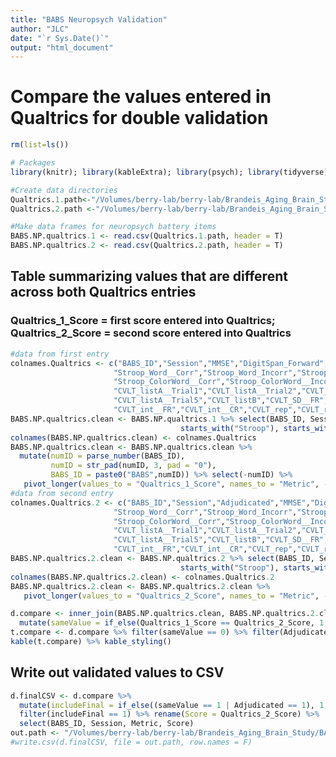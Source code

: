 ```yaml
---
title: "BABS Neuropsych Validation"
author: "JLC"
date: "`r Sys.Date()`"
output: "html_document"
---
```


# Compare the values entered in Qualtrics for double validation

```r
rm(list=ls())

# Packages
library(knitr); library(kableExtra); library(psych); library(tidyverse)

#Create data directories
Qualtrics.1.path<-"/Volumes/berry-lab/berry-lab/Brandeis_Aging_Brain_Study/Error_Checking/BABS_Behavioral_Data_Initial_Entry.csv"
Qualtrics.2.path <-"/Volumes/berry-lab/berry-lab/Brandeis_Aging_Brain_Study/Error_Checking/BABS_Behavioral_Data_Second_Entry.csv"

#Make data frames for neuropsych battery items
BABS.NP.qualtrics.1 <- read.csv(Qualtrics.1.path, header = T)
BABS.NP.qualtrics.2 <- read.csv(Qualtrics.2.path, header = T)
```

## Table summarizing values that are different across both Qualtrics entries
### Qualtrics_1_Score = first score entered into Qualtrics; Qualtrics_2_Score = second score entered into Qualtrics

```r
#data from first entry
colnames.Qualtrics <- c("BABS_ID","Session","MMSE","DigitSpan_Forward","DigitSpan_Backward",
                       "Stroop_Word__Corr","Stroop_Word_Incorr","Stroop_Color__Corr","Stroop_Color__Incorr",
                       "Stroop_ColorWord__Corr","Stroop_ColorWord__Incorr","WMS_VR1","WMS_VR2","WMS_Recog",
                       "CVLT_listA__Trial1","CVLT_listA__Trial2","CVLT_listA__Trial3","CVLT_listA__Trial4",
                       "CVLT_listA__Trial5","CVLT_listB","CVLT_SD__FR","CVLT_SD__CR","CVLT_LD__FR","CVLT_LD__CR",
                       "CVLT_int__FR","CVLT_int__CR","CVLT_rep","CVLT_recog__Hit","CVLT_recog__FA")
BABS.NP.qualtrics.clean <- BABS.NP.qualtrics.1 %>% select(BABS_ID, Session, MMSE, starts_with("Digit"),
                                      starts_with("Stroop"), starts_with("WMS"), starts_with("CVLT")) 
colnames(BABS.NP.qualtrics.clean) <- colnames.Qualtrics
BABS.NP.qualtrics.clean <- BABS.NP.qualtrics.clean %>%
  mutate(numID = parse_number(BABS_ID),
         numID = str_pad(numID, 3, pad = "0"),
         BABS_ID = paste0("BABS",numID)) %>% select(-numID) %>%
   pivot_longer(values_to = "Qualtrics_1_Score", names_to = "Metric", -c(BABS_ID, Session)) %>% na.omit
#data from second entry
colnames.Qualtrics.2 <- c("BABS_ID","Session","Adjudicated","MMSE","DigitSpan_Forward","DigitSpan_Backward",
                       "Stroop_Word__Corr","Stroop_Word_Incorr","Stroop_Color__Corr","Stroop_Color__Incorr",
                       "Stroop_ColorWord__Corr","Stroop_ColorWord__Incorr","WMS_VR1","WMS_VR2","WMS_Recog",
                       "CVLT_listA__Trial1","CVLT_listA__Trial2","CVLT_listA__Trial3","CVLT_listA__Trial4",
                       "CVLT_listA__Trial5","CVLT_listB","CVLT_SD__FR","CVLT_SD__CR","CVLT_LD__FR","CVLT_LD__CR",
                       "CVLT_int__FR","CVLT_int__CR","CVLT_rep","CVLT_recog__Hit","CVLT_recog__FA")
BABS.NP.qualtrics.2.clean <- BABS.NP.qualtrics.2 %>% select(BABS_ID, Session, Adjudicated, MMSE, starts_with("Digit"),
                                      starts_with("Stroop"), starts_with("WMS"), starts_with("CVLT")) 
colnames(BABS.NP.qualtrics.2.clean) <- colnames.Qualtrics.2
BABS.NP.qualtrics.2.clean <- BABS.NP.qualtrics.2.clean %>%
   pivot_longer(values_to = "Qualtrics_2_Score", names_to = "Metric", -c(BABS_ID, Session,Adjudicated)) %>% na.omit

d.compare <- inner_join(BABS.NP.qualtrics.clean, BABS.NP.qualtrics.2.clean, by = c("BABS_ID","Session","Metric")) %>%
  mutate(sameValue = if_else(Qualtrics_1_Score == Qualtrics_2_Score, 1, 0))
t.compare <- d.compare %>% filter(sameValue == 0) %>% filter(Adjudicated != 1) %>% select(-sameValue) %>% select(-Adjudicated)
kable(t.compare) %>% kable_styling()
```

## Write out validated values to CSV

```r
d.finalCSV <- d.compare %>%
  mutate(includeFinal = if_else((sameValue == 1 | Adjudicated == 1), 1, 0)) %>%
  filter(includeFinal == 1) %>% rename(Score = Qualtrics_2_Score) %>%
  select(BABS_ID, Session, Metric, Score)
out.path <- "/Volumes/berry-lab/berry-lab/Brandeis_Aging_Brain_Study/BABS Data/Analysis/BABS_Neuropsych_Data_Validated.csv"
#write.csv(d.finalCSV, file = out.path, row.names = F)
```